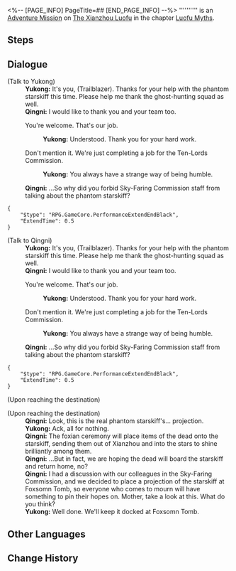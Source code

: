 <%-- [PAGE_INFO]
PageTitle=##
[END_PAGE_INFO] --%>
{{Stub|Dialogue.}}
{{Mission Infobox
|id            = 8015159
|title         = 
|image         = <!--Mission .png-->
|type          = Adventure
|event_name    = 
|chapter       = Luofu Myths
|requirements  = [[Adventure Mission]] ''[[Luofu Myths: Moon Impaler Skiff]]'' completed
|summary       = <!--official mission summary from Fate's Atlas-->
|characters    = Qingni; Trailblazer; Yukong
|startLocation = [[The Xianzhou Luofu]] - [[Fyxestroll Garden]]
|world         = The Xianzhou Luofu
|area          = Fyxestroll Garden
|prev          = Luofu Myths: Moon Impaler Skiff
|next          = 
|rewards       = 
}}
'''''''''' is an [[Adventure Mission]] on [[The Xianzhou Luofu]] in the chapter [[Luofu Myths]].

==Steps==


<!--
==Gameplay Notes==

--><!--
==Trial Character==

-->
==Dialogue==
{{Stub Dialogue}}

;(Talk to Yukong)
:'''Yukong:''' It's you, (Trailblazer). Thanks for your help with the phantom starskiff this time. Please help me thank the ghost-hunting squad as well.
:'''Qingni:''' I would like to thank you and your team too.
:{{DIcon|Arrow}} You're welcome. That's our job.
::'''Yukong:''' Understood. Thank you for your hard work.
:{{DIcon|Arrow}} Don't mention it. We're just completing a job for the Ten-Lords Commission.
::'''Yukong:''' You always have a strange way of being humble.
:'''Qingni:''' ...So why did you forbid Sky-Faring Commission staff from talking about the phantom starskiff?
:{{tx}}
<pre>{
	"$type": "RPG.GameCore.PerformanceExtendEndBlack",
	"ExtendTime": 0.5
}</pre>

;(Talk to Qingni)
:'''Yukong:''' It's you, (Trailblazer). Thanks for your help with the phantom starskiff this time. Please help me thank the ghost-hunting squad as well.
:'''Qingni:''' I would like to thank you and your team too.
:{{DIcon|Arrow}} You're welcome. That's our job.
::'''Yukong:''' Understood. Thank you for your hard work.
:{{DIcon|Arrow}} Don't mention it. We're just completing a job for the Ten-Lords Commission.
::'''Yukong:''' You always have a strange way of being humble.
:'''Qingni:''' ...So why did you forbid Sky-Faring Commission staff from talking about the phantom starskiff?
:{{tx}}
<pre>{
	"$type": "RPG.GameCore.PerformanceExtendEndBlack",
	"ExtendTime": 0.5
}</pre>
;(Upon reaching the destination)

;(Upon reaching the destination)
:'''Qingni:''' Look, this is the real phantom starskiff's... projection.
:'''Yukong:''' Ack, all for nothing.
:'''Qingni:''' The foxian ceremony will place items of the dead onto the starskiff, sending them out of Xianzhou and into the stars to shine brilliantly among them.
:'''Qingni:''' ...But in fact, we are hoping the dead will board the starskiff and return home, no?
:'''Qingni:''' I had a discussion with our colleagues in the Sky-Faring Commission, and we decided to place a projection of the starskiff at Foxsomn Tomb, so everyone who comes to mourn will have something to pin their hopes on. Mother, take a look at this. What do you think?
:'''Yukong:''' Well done. We'll keep it docked at Foxsomn Tomb.
{{Dialogue End}}

==Other Languages==
{{Other Languages
|en   = 
|zhs  = 
|zht  = 
|ja   = 
|ko   = 
|es   = 
|fr   = 
|ru   = 
|th   = 
|vi   = 
|de   = 
|id   = 
|pt   = 
}}

==Change History==
{{Change History|1.5}}
